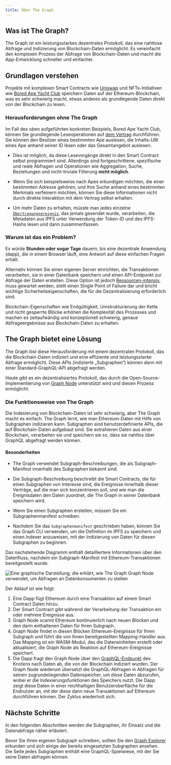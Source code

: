 ```yaml
---
title: Über The Graph
---
```


## Was ist The Graph?

The Graph ist ein leistungsstarkes dezentrales Protokoll, das eine nahtlose Abfrage und Indizierung von Blockchain-Daten ermöglicht. Es vereinfacht den komplexen Prozess der Abfrage von Blockchain-Daten und macht die App-Entwicklung schneller und einfacher.

## Grundlagen verstehen

Projekte mit komplexen Smart Contracts wie [Uniswap](https://uniswap.org/) und NFTs-Initiativen wie [Bored Ape Yacht Club](https://boredapeyachtclub.com/) speichern Daten auf der Ethereum-Blockchain, was es sehr schwierig macht, etwas anderes als grundlegende Daten direkt von der Blockchain zu lesen.

### Herausforderungen ohne The Graph

Im Fall des oben aufgeführten konkreten Beispiels, Bored Ape Yacht Club, können Sie grundlegende Leseoperationen auf [dem Vertrag](https://etherscan.io/address/0xbc4ca0eda7647a8ab7c2061c2e118a18a936f13d#code) durchführen. Sie können den Besitzer eines bestimmten Ape auslesen, die Inhalts-URI eines Ape anhand seiner ID lesen oder das Gesamtangebot auslesen.

- Dies ist möglich, da diese Lesevorgänge direkt in den Smart Contract selbst programmiert sind. Allerdings sind fortgeschrittene, spezifische und reale Abfragen und Operationen wie Aggregation, Suche, Beziehungen und nicht-triviale Filterung **nicht möglich**.

- Wenn Sie sich beispielsweise nach Apes erkundigen möchten, die einer bestimmten Adresse gehören, und Ihre Suche anhand eines bestimmten Merkmals verfeinern möchten, können Sie diese Informationen nicht durch direkte Interaktion mit dem Vertrag selbst erhalten.

- Um mehr Daten zu erhalten, müsste man jedes einzelne [`Übertragungsereignis`](https://etherscan.io/address/0xbc4ca0eda7647a8ab7c2061c2e118a18a936f13d#code#L1746), das jemals gesendet wurde, verarbeiten, die Metadaten aus IPFS unter Verwendung der Token-ID und des IPFS-Hashs lesen und dann zusammenfassen.

### Warum ist das ein Problem?

Es würde **Stunden oder sogar Tage** dauern, bis eine dezentrale Anwendung (dapp), die in einem Browser läuft, eine Antwort auf diese einfachen Fragen erhält.

Alternativ können Sie einen eigenen Server einrichten, die Transaktionen verarbeiten, sie in einer Datenbank speichern und einen API-Endpunkt zur Abfrage der Daten erstellen. Diese Option ist jedoch [Ressourcen-intensiv](/resources/benefits/), muss gewartet werden, stellt einen Single Point of Failure dar und bricht wichtige Sicherheitseigenschaften, die für die Dezentralisierung erforderlich sind.

Blockchain-Eigenschaften wie Endgültigkeit, Umstrukturierung der Kette und nicht gesperrte Blöcke erhöhen die Komplexität des Prozesses und machen es zeitaufwändig und konzeptionell schwierig, genaue Abfrageergebnisse aus Blockchain-Daten zu erhalten.

## The Graph bietet eine Lösung

The Graph löst diese Herausforderung mit einem dezentralen Protokoll, das die Blockchain-Daten indiziert und eine effiziente und leistungsstarke Abfrage ermöglicht. Diese APIs (indizierte „Subgraphen“) können dann mit einer Standard-GraphQL-API abgefragt werden.

Heute gibt es ein dezentralisiertes Protokoll, das durch die Open-Source-Implementierung von [Graph Node](https://github.com/graphprotocol/graph-node) unterstützt wird und diesen Prozess ermöglicht.

### Die Funktionsweise von The Graph

Die Indexierung von Blockchain-Daten ist sehr schwierig, aber The Graph macht es einfach. The Graph lernt, wie man Ethereum-Daten mit Hilfe von Subgraphen indizieren kann. Subgraphen sind benutzerdefinierte APIs, die auf Blockchain-Daten aufgebaut sind. Sie extrahieren Daten aus einer Blockchain, verarbeiten sie und speichern sie so, dass sie nahtlos über GraphQL abgefragt werden können.

#### Besonderheiten

- The Graph verwendet Subgraph-Beschreibungen, die als Subgraph-Manifest innerhalb des Subgraphen bekannt sind.

- Die Subgraph-Beschreibung beschreibt die Smart Contracts, die für einen Subgraphen von Interesse sind, die Ereignisse innerhalb dieser Verträge, auf die man sich konzentrieren soll, und wie man die Ereignisdaten den Daten zuordnet, die The Graph in seiner Datenbank speichern wird.

- Wenn Sie einen Subgraphen erstellen, müssen Sie ein Subgraphenmanifest schreiben.

- Nachdem Sie das `Subgraphenmanifest` geschrieben haben, können Sie das Graph CLI verwenden, um die Definition im IPFS zu speichern und einen Indexer anzuweisen, mit der Indizierung von Daten für diesen Subgraphen zu beginnen.

Das nachstehende Diagramm enthält detailliertere Informationen über den Datenfluss, nachdem ein Subgraph-Manifest mit Ethereum-Transaktionen bereitgestellt wurde.

![Eine graphische Darstellung, die erklärt, wie The Graph Graph Node verwendet, um Abfragen an Datenkonsumenten zu stellen](/img/graph-dataflow.png)

Der Ablauf ist wie folgt:

1.  Eine Dapp fügt Ethereum durch eine Transaktion auf einem Smart Contract Daten hinzu.
2.  Der Smart Contract gibt während der Verarbeitung der Transaktion ein oder mehrere Ereignisse aus.
3.  Graph Node scannt Ethereum kontinuierlich nach neuen Blöcken und den darin enthaltenen Daten für Ihren Subgraph.
4.  Graph Node findet in diesen Blöcken Ethereum-Ereignisse für Ihren Subgraph und führt die von Ihnen bereitgestellten Mapping-Handler aus. Das Mapping ist ein WASM-Modul, das die Dateneinheiten erstellt oder aktualisiert, die Graph Node als Reaktion auf Ethereum-Ereignisse speichert.
5.  Die Dapp fragt den Graph Node über den [GraphQL-Endpunkt](https://graphql.org/learn/) des Knotens nach Daten ab, die von der Blockchain indiziert wurden. Der Graph Node wiederum übersetzt die GraphQL-Abfragen in Abfragen für seinen zugrundeliegenden Datenspeicher, um diese Daten abzurufen, wobei er die Indexierungsfunktionen des Speichers nutzt. Die Dapp zeigt diese Daten in einer reichhaltigen Benutzeroberfläche für die Endnutzer an, mit der diese dann neue Transaktionen auf Ethereum durchführen können. Der Zyklus wiederholt sich.

## Nächste Schritte

In den folgenden Abschnitten werden die Subgraphen, ihr Einsatz und die Datenabfrage näher erläutert.

Bevor Sie Ihren eigenen Subgraph schreiben, sollten Sie den [Graph Explorer](https://thegraph.com/explorer) erkunden und sich einige der bereits eingesetzten Subgraphen ansehen. Die Seite jedes Subgraphen enthält eine GraphQL-Spielwiese, mit der Sie seine Daten abfragen können.
